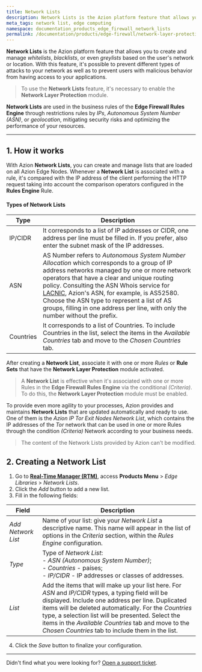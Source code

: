 ```yaml
---
title: Network Lists
description: Network Lists is the Azion platform feature that allows you to create and manage whitelists
meta_tags: network list, edge computing
namespace: documentation_products_edge_firewall_network_lists
permalink: /documentation/products/edge-firewall/network-layer-protection/network-lists/
---
```


**Network Lists** is the Azion platform feature that allows you to create and manage *whitelists*, *blacklists*, or even *greylists* based on the user's network or location. With this feature, it's possible to prevent different types of attacks to your network as well as to prevent users with malicious behavior from having access to your applications.

> To use the **Network Lists** feature, it's necessary to enable the **Network Layer Protection** module.

**Network Lists** are used in the business rules of the **Edge Firewall Rules Engine** through restrictions rules by *IPs*, *Autonomous System Number (ASN)*, or *geolocation*, mitigating security risks and optimizing the performance of your resources.

---

## 1. How it works

With Azion **Network Lists**, you can create and manage lists that are loaded on all Azion Edge Nodes. Whenever a **Network List** is associated with a rule, it's compared with the IP address of the client performing the HTTP request taking into account the comparison operators configured in the **Rules Engine** Rule.

#### Types of Network Lists

| Type      | Description                                                                                                                                                        |
|-----------|--------------------------------------------------------------------------------------------------------------------------------------------------------------------|
| IP/CIDR   | It corresponds to a list of IP addresses or CIDR, one address per line must be filled in. If you prefer, also enter the subnet mask of the IP addresses.           |
| ASN       | AS Number refers to *Autonomous System Number Allocation* which corresponds to a group of IP address networks managed by one or more network operators that have a clear and unique routing policy. Consulting the ASN Whois service for [LACNIC](http://lacnic.net/cgi-bin/lacnic/whois?lg=EN), Azion's ASN, for example, is AS52580. Choose the ASN type to represent a list of AS groups, filling in one address per line, with only the number without the prefix. |
| Countries | It corresponds to a list of Countries. To include Countries in the list, select the items in the *Available Countries* tab and move to the *Chosen Countries* tab. |

After creating a **Network List**, associate it with one or more *Rules* or **Rule Sets** that have the **Network Layer Protection** module activated.

> A **Network List** is effective when it's associated with one or more Rules in the **Edge Firewall Rules Engine** via the conditional *(Criteria)*. To do this, the **Network Layer Protection** module must be enabled.

To provide even more agility to your processes, Azion provides and maintains **Network Lists** that are updated automatically and ready to use. One of them is the *Azion IP Tor Exit Nodes* *Network List*, which contains the IP addresses of the *Tor* network that can be used in one or more Rules through the condition *(Criteria)* Network according to your business needs.

> The content of the Network Lists provided by Azion can't be modified.

## 2. Creating a Network List

1. Go to **[Real-Time Manager (RTM)](https://manager.azion.com/)**, access **Products Menu** > *Edge Libraries* > *Network Lists*.
2. Click the *Add* button to add a new list.
3. Fill in the following fields:

  | Field              | Description                                                                                                                                                                                    |
  |--------------------|------------------------------------------------------------------------------------------------------------------------------------------------------------------------------------------------|
  | *Add Network List* | Name of your list: give your *Network List* a descriptive name. This name will appear in the list of options in the *Criteria* section, within the *Rules Engine* configuration.               |
  | *Type*             | Type of *Network List*: <br/> - *ASN (Autonomous System Number)*; <br/> - *Countries* - países; <br/> - *IP/CIDR* - IP addresses or classes of addresses.                                      | 
  | *List*             | Add the items that will make up your list here. For *ASN* and *IP/CIDR* types, a typing field will be displayed. Include one address per line. Duplicated items will be deleted automatically. For the *Countries* type, a selection list will be presented. Select the items in the *Available Countries* tab and move to the *Chosen Countries* tab to include them in the list. |

4. Click the *Save* button to finalize your configuration.

---

Didn't find what you were looking for? [Open a support ticket](https://tickets.azion.com/).
